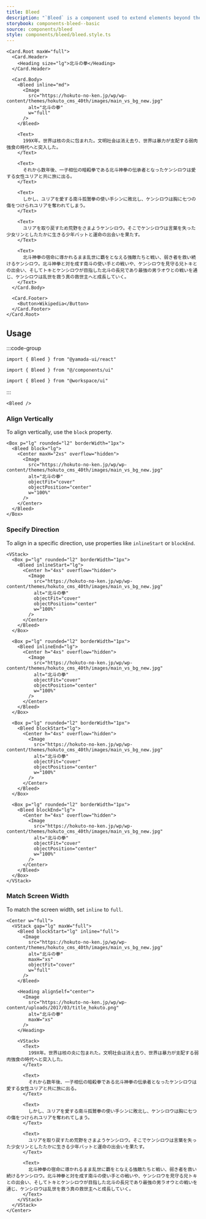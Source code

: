 ```yaml
---
title: Bleed
description: "`Bleed` is a component used to extend elements beyond the boundaries of a container."
storybook: components-bleed--basic
source: components/bleed
style: components/bleed/bleed.style.ts
---
```


```tsx preview
<Card.Root maxW="full">
  <Card.Header>
    <Heading size="lg">北斗の拳</Heading>
  </Card.Header>

  <Card.Body>
    <Bleed inline="md">
      <Image
        src="https://hokuto-no-ken.jp/wp/wp-content/themes/hokuto_cms_40th/images/main_vs_bg_new.jpg"
        alt="北斗の拳"
        w="full"
      />
    </Bleed>

    <Text>
      199X年。世界は核の炎に包まれた。文明社会は消え去り、世界は暴力が支配する弱肉強食の時代へと突入した。
    </Text>

    <Text>
      それから数年後、一子相伝の暗殺拳である北斗神拳の伝承者となったケンシロウは愛する女性ユリアと共に旅に出る。
    </Text>

    <Text>
      しかし、ユリアを愛する南斗孤鷲拳の使い手シンに敗北し、ケンシロウは胸に七つの傷をつけられユリアを奪われてしまう。
    </Text>

    <Text>
      ユリアを取り戻すため荒野をさまようケンシロウ。そこでケンシロウは言葉を失った少女リンとしたたかに生きる少年バットと運命の出会いを果たす。
    </Text>

    <Text>
      北斗神拳の宿命に導かれるまま乱世に覇をとなえる強敵たちと戦い、弱き者を救い続けるケンシロウ。北斗神拳と対を成す南斗の使い手との戦いや、ケンシロウを見守る兄トキとの出会い、そしてトキとケンシロウが目指した北斗の長兄であり最強の男ラオウとの戦いを通じ、ケンシロウは乱世を救う真の救世主へと成長していく。
    </Text>
  </Card.Body>

  <Card.Footer>
    <Button>Wikipedia</Button>
  </Card.Footer>
</Card.Root>
```

## Usage

:::code-group

```tsx [package]
import { Bleed } from "@yamada-ui/react"
```

```tsx [alias]
import { Bleed } from "@/components/ui"
```

```tsx [monorepo]
import { Bleed } from "@workspace/ui"
```

:::

```tsx
<Bleed />
```

### Align Vertically

To align vertically, use the `block` property.

```tsx preview
<Box p="lg" rounded="l2" borderWidth="1px">
  <Bleed block="lg">
    <Center maxH="2xs" overflow="hidden">
      <Image
        src="https://hokuto-no-ken.jp/wp/wp-content/themes/hokuto_cms_40th/images/main_vs_bg_new.jpg"
        alt="北斗の拳"
        objectFit="cover"
        objectPosition="center"
        w="100%"
      />
    </Center>
  </Bleed>
</Box>
```

### Specify Direction

To align in a specific direction, use properties like `inlineStart` or `blockEnd`.

```tsx preview
<VStack>
  <Box p="lg" rounded="l2" borderWidth="1px">
    <Bleed inlineStart="lg">
      <Center h="4xs" overflow="hidden">
        <Image
          src="https://hokuto-no-ken.jp/wp/wp-content/themes/hokuto_cms_40th/images/main_vs_bg_new.jpg"
          alt="北斗の拳"
          objectFit="cover"
          objectPosition="center"
          w="100%"
        />
      </Center>
    </Bleed>
  </Box>

  <Box p="lg" rounded="l2" borderWidth="1px">
    <Bleed inlineEnd="lg">
      <Center h="4xs" overflow="hidden">
        <Image
          src="https://hokuto-no-ken.jp/wp/wp-content/themes/hokuto_cms_40th/images/main_vs_bg_new.jpg"
          alt="北斗の拳"
          objectFit="cover"
          objectPosition="center"
          w="100%"
        />
      </Center>
    </Bleed>
  </Box>

  <Box p="lg" rounded="l2" borderWidth="1px">
    <Bleed blockStart="lg">
      <Center h="4xs" overflow="hidden">
        <Image
          src="https://hokuto-no-ken.jp/wp/wp-content/themes/hokuto_cms_40th/images/main_vs_bg_new.jpg"
          alt="北斗の拳"
          objectFit="cover"
          objectPosition="center"
          w="100%"
        />
      </Center>
    </Bleed>
  </Box>

  <Box p="lg" rounded="l2" borderWidth="1px">
    <Bleed blockEnd="lg">
      <Center h="4xs" overflow="hidden">
        <Image
          src="https://hokuto-no-ken.jp/wp/wp-content/themes/hokuto_cms_40th/images/main_vs_bg_new.jpg"
          alt="北斗の拳"
          objectFit="cover"
          objectPosition="center"
          w="100%"
        />
      </Center>
    </Bleed>
  </Box>
</VStack>
```

### Match Screen Width

To match the screen width, set `inline` to `full`.

```tsx preview iframe
<Center w="full">
  <VStack gap="lg" maxW="full">
    <Bleed blockStart="lg" inline="full">
      <Image
        src="https://hokuto-no-ken.jp/wp/wp-content/themes/hokuto_cms_40th/images/main_vs_bg_new.jpg"
        alt="北斗の拳"
        maxH="xs"
        objectFit="cover"
        w="full"
      />
    </Bleed>

    <Heading alignSelf="center">
      <Image
        src="https://hokuto-no-ken.jp/wp/wp-content/uploads/2017/03/title_hokuto.png"
        alt="北斗の拳"
        maxW="xs"
      />
    </Heading>

    <VStack>
      <Text>
        199X年。世界は核の炎に包まれた。文明社会は消え去り、世界は暴力が支配する弱肉強食の時代へと突入した。
      </Text>

      <Text>
        それから数年後、一子相伝の暗殺拳である北斗神拳の伝承者となったケンシロウは愛する女性ユリアと共に旅に出る。
      </Text>

      <Text>
        しかし、ユリアを愛する南斗孤鷲拳の使い手シンに敗北し、ケンシロウは胸に七つの傷をつけられユリアを奪われてしまう。
      </Text>

      <Text>
        ユリアを取り戻すため荒野をさまようケンシロウ。そこでケンシロウは言葉を失った少女リンとしたたかに生きる少年バットと運命の出会いを果たす。
      </Text>

      <Text>
        北斗神拳の宿命に導かれるまま乱世に覇をとなえる強敵たちと戦い、弱き者を救い続けるケンシロウ。北斗神拳と対を成す南斗の使い手との戦いや、ケンシロウを見守る兄トキとの出会い、そしてトキとケンシロウが目指した北斗の長兄であり最強の男ラオウとの戦いを通じ、ケンシロウは乱世を救う真の救世主へと成長していく。
      </Text>
    </VStack>
  </VStack>
</Center>
```
